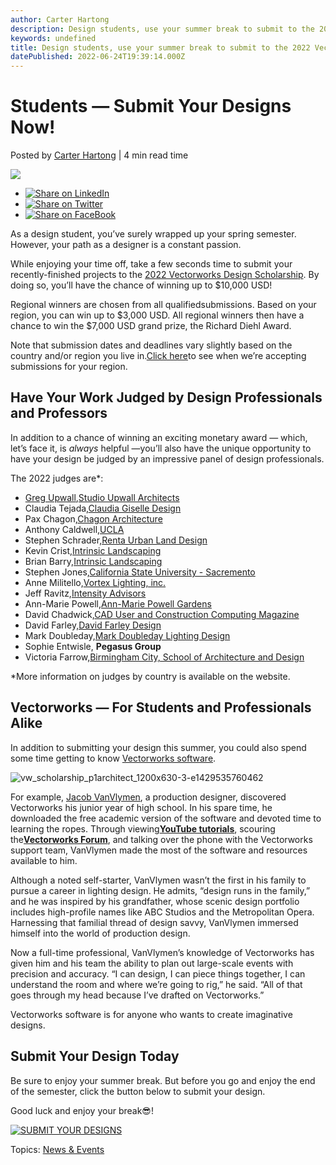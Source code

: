 ```yaml
---
author: Carter Hartong
description: Design students, use your summer break to submit to the 2022 Vectorworks Design Scholarship. You’ll have a chance of winning up to $10,000 USD!
keywords: undefined
title: Design students, use your summer break to submit to the 2022 Vectorworks Design Scholarship. You’ll have a chance of winning up to $10,000 USD! 
datePublished: 2022-06-24T19:39:14.000Z
---
```

  

# Students — Submit Your Designs Now!

 Posted by [Carter Hartong](https://blog.vectorworks.net/author/carter-hartong) | 4 min read time 

![](https://blog.vectorworks.net/hubfs/Blog%20Images/150420_VWX%20Design%20Scholarship/vw_scholarship_p1architect_1200x630-3-e1429535760462.jpg) 

* [![Share on LinkedIn](https://2659751.fs1.hubspotusercontent-na1.net/hubfs/2659751/michaelDemo/share-LI.png)](http://www.linkedin.com/shareArticle?mini=true&url=https%3A%2F%2Fblog.vectorworks.net%2Fstill-time-to-enter-the-vectorworks-design-scholarship-competition)
* [![Share on Twitter](https://2659751.fs1.hubspotusercontent-na1.net/hubfs/2659751/michaelDemo/share-TW.png)](https://www.twitter.com/share?text=Students%20—%20Submit%20Your%20Designs%20Now!&url=https%3A%2F%2Fblog.vectorworks.net%2Fstill-time-to-enter-the-vectorworks-design-scholarship-competition&via=PMGTweets)
* [![Share on FaceBook](https://2659751.fs1.hubspotusercontent-na1.net/hubfs/2659751/michaelDemo/share-FB.png)](https://www.facebook.com/sharer/sharer.php?u=https%3A%2F%2Fblog.vectorworks.net%2Fstill-time-to-enter-the-vectorworks-design-scholarship-competition)

As a design student, you’ve surely wrapped up your spring semester. However, your path as a designer is a constant passion.

While enjoying your time off, take a few seconds time to submit your recently-finished projects to the [2022 Vectorworks Design Scholarship](../../../net/vectorworks/blog/now-accepting-submissions-for-the-vectorworks-design-scholarship.html). By doing so, you’ll have the chance of winning up to $10,000 USD! 

Regional winners are chosen from all qualifiedsubmissions. Based on your region, you can win up to $3,000 USD. All regional winners then have a chance to win the $7,000 USD grand prize, the Richard Diehl Award.

Note that submission dates and deadlines vary slightly based on the country and/or region you live in.[Click here](https://www.vectorworks.net/scholarship)to see when we’re accepting submissions for your region.

## Have Your Work Judged by Design Professionals and Professors

In addition to a chance of winning an exciting monetary award — which, let’s face it, is _always_ helpful —you’ll also have the unique opportunity to have your design be judged by an impressive panel of design professionals.

The 2022 judges are\*:

* [Greg Upwall](../../../net/vectorworks/blog/why-choose-vectorworks-greg-upwall-guest-blog.html),[Studio Upwall Architects](http://www.studioupwall.com/)
* Claudia Tejada,[Claudia Giselle Design](https://claudiagiselle.com/)
* Pax Chagon,[Chagon Architecture](https://chagnonarch.com/)
* Anthony Caldwell,[UCLA](https://www.library.ucla.edu/destination/scholarly-innovation-lab-sil)
* Stephen Schrader,[Renta Urban Land Design](https://renta-la.com/)
* Kevin Crist,[Intrinsic Landscaping](https://www.intrinsiclandscaping.com/)
* Brian Barry,[Intrinsic Landscaping](https://www.intrinsiclandscaping.com/)
* Stephen Jones,[California State University - Sacremento](https://www.csus.edu/)
* Anne Militello,[Vortex Lighting, inc.](https://vortexlighting.com/)
* Jeff Ravitz,[Intensity Advisors](https://intensityadvisors.com/)
* Ann-Marie Powell,[Ann-Marie Powell Gardens](https://www.ann-mariepowell.com/)
* David Chadwick,[CAD User and Construction Computing Magazine](https://www.caduser.com/)
* David Farley,[David Farley Design](https://www.vectorworks.net/scholarship/www.davidfarleydesign.net)
* Mark Doubleday,[Mark Doubleday Lighting Design](http://www.markdoubleday.net/)
* Sophie Entwisle, **Pegasus Group**
* Victoria Farrow,[Birmingham City, School of Architecture and Design](http://www.markdoubleday.net/)

\*More information on judges by country is available on the website.

## Vectorworks — For Students and Professionals Alike

In addition to submitting your design this summer, you could also spend some time getting to know [Vectorworks software](https://www.vectorworks.net/products).

![vw_scholarship_p1architect_1200x630-3-e1429535760462](https://blog.vectorworks.net/hs-fs/hubfs/Blog%20Images/150420_VWX%20Design%20Scholarship/vw_scholarship_p1architect_1200x630-3-e1429535760462.jpg?width=1440&name=vw_scholarship_p1architect_1200x630-3-e1429535760462.jpg)

For example, [Jacob VanVlymen](../../../net/vectorworks/blog/vectorworks-shines-a-spotlight-on-churchgoers.html), a production designer, discovered Vectorworks his junior year of high school. In his spare time, he downloaded the free academic version of the software and devoted time to learning the ropes. Through viewing[**YouTube tutorials**](https://www.youtube.com/user/vectorworks), scouring the[**Vectorworks Forum**](https://forum.vectorworks.net/), and talking over the phone with the Vectorworks support team, VanVlymen made the most of the software and resources available to him.

Although a noted self-starter, VanVlymen wasn’t the first in his family to pursue a career in lighting design. He admits, “design runs in the family,” and he was inspired by his grandfather, whose scenic design portfolio includes high-profile names like ABC Studios and the Metropolitan Opera. Harnessing that familial thread of design savvy, VanVlymen immersed himself into the world of production design.

Now a full-time professional, VanVlymen’s knowledge of Vectorworks has given him and his team the ability to plan out large-scale events with precision and accuracy. “I can design, I can piece things together, I can understand the room and where we’re going to rig,” he said. “All of that goes through my head because I’ve drafted on Vectorworks.”

Vectorworks software is for anyone who wants to create imaginative designs.

## Submit Your Design Today

Be sure to enjoy your summer break. But before you go and enjoy the end of the semester, click the button below to submit your design.

Good luck and enjoy your break😎!

[![SUBMIT YOUR DESIGNS](https://no-cache.hubspot.com/cta/default/3018241/47efb80c-d8d1-43c4-978d-9a2eae111dcf.png)](https://cta-redirect.hubspot.com/cta/redirect/3018241/47efb80c-d8d1-43c4-978d-9a2eae111dcf) 

 Topics: [News & Events](https://blog.vectorworks.net/topic/news-events) 

  
